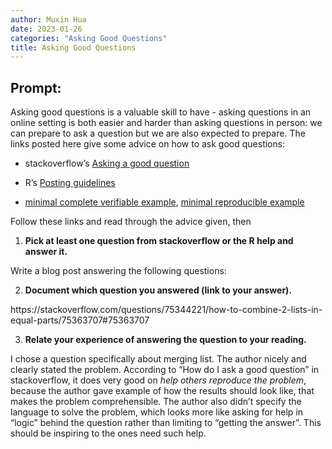 ```yaml
---
author: Muxin Hua
date: 2023-01-26
categories: "Asking Good Questions"
title: Asking Good Questions
---
```


## Prompt:

Asking good questions is a valuable skill to have - asking questions in an online setting is both easier and harder than asking questions in person: we can prepare to ask a question but we are also expected to prepare.
The links posted here give some advice on how to ask good questions:

- stackoverflow's [Asking a good question](http://stackoverflow.com/help/how-to-ask)

- R's [Posting guidelines](https://www.r-project.org/posting-guide.html)

- [minimal complete verifiable example](https://stackoverflow.com/help/mcve), [minimal reproducible example](https://www.tidyverse.org/help/)

Follow these links and read through the advice given, then

1. **Pick at least one question from stackoverflow or the R help and answer it.**

Write a blog post answering the following questions: 

2. **Document which question you answered (link to your answer).**        

https://stackoverflow.com/questions/75344221/how-to-combine-2-lists-in-equal-parts/75363707#75363707

3. **Relate your experience of answering the question to your reading.**

I chose a question specifically about merging list. The author nicely and clearly stated the problem. According to "How do I ask a good question" in stackoverflow, it does very good on *help others reproduce the problem*, because the author gave example of how the results should look like, that makes the problem comprehensible. The author also didn't specify the language to solve the problem, which looks more like asking for help in "logic" behind the question rather than limiting to "getting the answer". This should be inspiring to the ones need such help.

<!--Go to [https://github.com/Stat585-at-ISU/blog](https://github.com/Stat585-at-ISU/blog) for instructions about how to prepare and submit your blog post.-->
<!-- Instructions to follow. -->